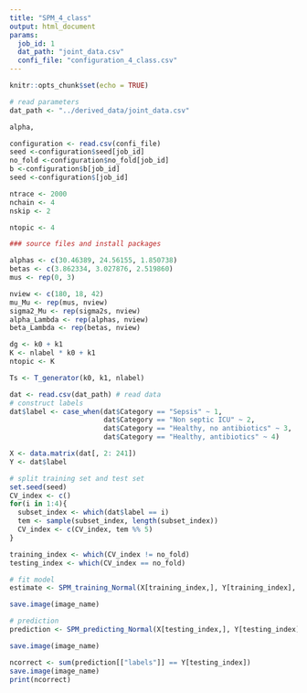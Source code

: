 ```yaml
---
title: "SPM_4_class"
output: html_document
params:
  job_id: 1
  dat_path: "joint_data.csv"
  confi_file: "configuration_4_class.csv"
---
```


```r
knitr::opts_chunk$set(echo = TRUE)
```
```r
# read parameters
dat_path <- "../derived_data/joint_data.csv"

alpha, 

configuration <- read.csv(confi_file)
seed <-configuration$seed[job_id]
no_fold <-configuration$no_fold[job_id]
b <-configuration$b[job_id]
seed <-configuration$[job_id]

ntrace <- 2000
nchain <- 4
nskip <- 2

ntopic <- 4
```

```r
### source files and install packages
```
```r
alphas <- c(30.46389, 24.56155, 1.850738)
betas <- c(3.862334, 3.027876, 2.519860)
mus <- rep(0, 3)

nview <- c(180, 18, 42)
mu_Mu <- rep(mus, nview)
sigma2_Mu <- rep(sigma2s, nview)
alpha_Lambda <- rep(alphas, nview)
beta_Lambda <- rep(betas, nview)


```

```r
dg <- k0 + k1
K <- nlabel * k0 + k1
ntopic <- K

Ts <- T_generator(k0, k1, nlabel)
```

```r
dat <- read.csv(dat_path) # read data
# construct labels
dat$label <- case_when(dat$Category == "Sepsis" ~ 1,
                       dat$Category == "Non septic ICU" ~ 2,
                       dat$Category == "Healthy, no antibiotics" ~ 3,
                       dat$Category == "Healthy, antibiotics" ~ 4)

X <- data.matrix(dat[, 2: 241])
Y <- dat$label
```
```r
# split training set and test set
set.seed(seed)
CV_index <- c()
for(i in 1:4){
  subset_index <- which(dat$label == i)
  tem <- sample(subset_index, length(subset_index))
  CV_index <- c(CV_index, tem %% 5)
}

training_index <- which(CV_index != no_fold)
testing_index <- which(CV_index == no_fold)
```
```r
# fit model
estimate <- SPM_training_Normal(X[training_index,], Y[training_index], Ts, b, alpha, mu_Mu, sigma2_Mu, alpha_Lambda, beta_Lambda, ntrace, nchain, nskip)

save.image(image_name)

# prediction
prediction <- SPM_predicting_Normal(X[testing_index,], Y[testing_index], estimate[["Mu"]], estimate[["a"]], estimate[["rho"]], Ts, nsample, seed) 

save.image(image_name)

ncorrect <- sum(prediction[["labels"]] == Y[testing_index])
save.image(image_name)
print(ncorrect)
```



